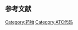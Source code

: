 {{ATC codes lead|G||泌尿生殖系統及性激素药品|vet=add}}

==参考文献==
{{Reflist}}

{{解剖学治疗学及化学分类系统}}

[[Category:药物|Category:药物]]
[[Category:ATC代码|Category:ATC代码]]